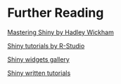 # Further Reading{#resources}

[Mastering Shiny by Hadley Wickham](https://mastering-shiny.org/index.html)

[Shiny tutorials by R-Studio](https://shiny.rstudio.com/tutorial/)

[Shiny widgets gallery](https://shiny.rstudio.com/gallery/widget-gallery.html)

[Shiny written tutorials](http://shiny.rstudio.com/tutorial/written-tutorial/lesson1/)